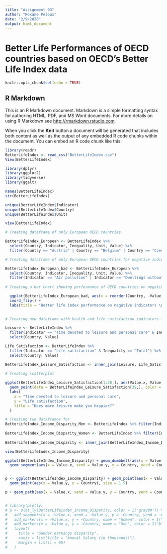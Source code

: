 ```yaml
---
title: "Assignment 03"
author: "Roxane Peloux"
date: "2/9/2020"
output: html_document
---
```



# Better Life Performances of OECD countries based on OECD's Better Life Index data 

```r
knitr::opts_chunk$set(echo = TRUE)
```

## R Markdown

This is an R Markdown document. Markdown is a simple formatting syntax for authoring HTML, PDF, and MS Word documents. For more details on using R Markdown see <http://rmarkdown.rstudio.com>.

When you click the **Knit** button a document will be generated that includes both content as well as the output of any embedded R code chunks within the document. You can embed an R code chunk like this:
```r
library(readr)
BetterLifeIndex <- read_csv("BetterLifeIndex.csv")
View(BetterLifeIndex)

library(dplyr)
library(ggplot2)
library(tidyverse)
library(ggalt)
```

```r
names(BetterLifeIndex) 
str(BetterLifeIndex)
```
```r
unique(BetterLifeIndex$Indicator)
unique(BetterLifeIndex$Country)
unique(BetterLifeIndex$Unit)
```

```r
view(BetterLifeIndex)
```

```r

# Creating dataframe of only European OECD countries

BetterLifeIndex_European <- BetterLifeIndex %>%
  select(Country, Indicator, Inequality, Unit, Value) %>%
  filter(Country == "Austria" | Country == "Belgium" | Country == "Czech Republic" | Country == "Denmark" | Country == "Finland" | Country == "France" | Country == "Germany" | Country == "Greece" | Country == "Hungary" | Country == "Iceland" | Country == "Ireland" | Country == "Italy" | Country == "Luxembourg" | Country == "Netherlands" | Country == "Norway" | Country == "Poland" | Country == "Portugal" | Country == "Sloval Republic" | Country == "Spain" | Country == "Estonia" | Country == "Latvia" | Country == "Russia" | Country == "Slovenia")

# Creating dataframe of only European OECD countries for negative indicators 

BetterLifeIndex_European_bad <- BetterLifeIndex_European %>%
  select(Country, Indicator, Inequality, Unit, Value) %>%
  filter(Indicator == "Air pollution" | Indicator == "Dwellings without basic facilities" | Indicator == "Employees working very long hours" | Indicator == "Homicide rate" | Indicator == "Long-term unemployment rate")
  
# Creating a bar chart showing performance of OECD countries on negative indicators

  ggplot(BetterLifeIndex_European_bad, aes(x = reorder(Country, -Value), y = Value, fill = Indicator)) + geom_bar(stat = "identity") +
  coord_flip() +
  labs(title = "Better life index performance on negative indicators \nfor European OECD countries", x = "Country", y = "Average score", caption = "The Average score for the different indicators is calculated \nin percentages, scores, ratio, US dollar, years, micrograms per cubic meter, or hours.", hjust = 1) 
    
```
```r

# Creating new dataframe with health and life satisfaction indicators for all countries to measure their correlation

Leisure <- BetterLifeIndex %>%
  filter(Indicator == "Time devoted to leisure and personal care" & Inequality == "Total") %>%
  select(Country, Value)

Life_Satisfaction <- BetterLifeIndex %>%
  filter(Indicator == "Life satisfaction" & Inequality == "Total") %>%
  select(Country, Value)

BetterLifeIndex_Leisure_Satisfaction <- inner_join(Leisure, Life_Satisfaction, by = "Country")

# Creating scatterplot
 
ggplot(BetterLifeIndex_Leisure_Satisfaction[1:38,], aes(Value.x, Value.y)) + geom_point() +
  geom_point(data = BetterLifeIndex_Leisure_Satisfaction[39,], color = "blue") +
  labs(
    x = "Time devoted to leisure and personal care",
    y = "Life satisfaction",
    title = "Does more leisure make you happier?"
  )

```

```r

# Creating two dataframes for 
BetterLifeIndex_Income_Disparity_Men <- BetterLifeIndex %>% filter(Indicator == "Household net adjusted disposable income" & Inequality == "Men") %>% select(Country, Value)
  
BetterLifeIndex_Income_Disparity_Women <- BetterLifeIndex %>% filter(Indicator == "Household net adjusted disposable income" & Inequality == "Women") %>% select(Country, Value)
 
BetterLifeIndex_Income_Disparity <- inner_join(BetterLifeIndex_Income_Disparity_Women, BetterLifeIndex_Income_Disparity_Men, by = "Country")

view(BetterLifeIndex_Income_Disparity)

ggplot(BetterLifeIndex_Income_Disparity) + geom_dumbbell(aes(x = Value.x, xend = Value.y, y = Country, group = Country), size = 1.5) +
  geom_segment(aes(x = Value.x, xend = Value.y, y = Country, yend = Country), size = 1.5, color = 'red')


p <- ggplot(BetterLifeIndex_Income_Disparity) + geom_point(aes(x = Value.x, y = Country), size = 1.5) + 
  geom_point(aes(x = Value.y, y = Country), size = 1.5)

p + geom_path(aes(x = Value.x, xend = Value.y, y = Country, yend = Country), size = 1.5, alpha = 0.75)


# library(plotly)
# p <- plot_ly(BetterLifeIndex_Income_Disparity, color = I("gray80")) %>%
#   add_segments(x = ~Value.x, xend = ~Value.y, y = ~Country, yend = ~Country, showlegend = FALSE) %>%
#   add_markers(x = ~Value.x, y = ~Country, name = "Women", color = I("pink")) %>%
#   add_markers(x = ~Value.y, y = ~Country, name = "Men", color = I("blue")) %>%
#   layout(
#     title = "Gender earnings disparity",
#     xaxis = list(title = "Annual Salary (in thousands)"),
#     margin = list(l = 65)
#   )

```








